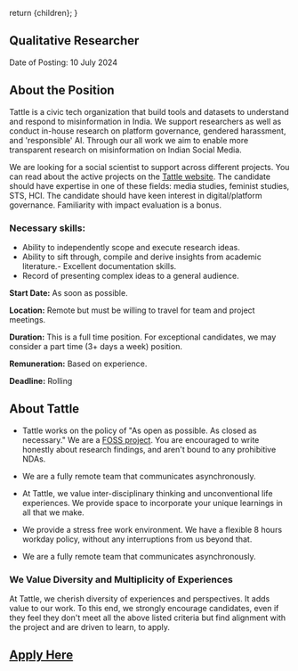 
  return <DefaultLayoutNarrow>{children}</DefaultLayoutNarrow>;
}

## Qualitative Researcher

Date of Posting: 10 July 2024

## About the Position
Tattle is a civic tech organization that build tools and datasets to understand and respond to misinformation in India. We support researchers as well as conduct in-house research on platform governance, gendered harassment, and 'responsible' AI. Through our all work we aim to enable more transparent research on misinformation on Indian Social Media.

We are looking for a social scientist to support across different projects. You can read about the active projects on the [Tattle website](https://tattle.co.in/). The candidate should have expertise in one of these fields: media studies, feminist studies, STS, HCI. The candidate should have keen interest in digital/platform governance. Familiarity with impact evaluation is a bonus. 

### Necessary skills: 
- Ability to independently scope and execute research ideas.
- Ability to sift through, compile and derive insights from academic literature.- Excellent documentation skills.
- Record of presenting complex ideas to a general audience.  

**Start Date:** As soon as possible.

**Location:** Remote but must be willing to travel for team and project meetings.

**Duration:** This is a full time position. For exceptional candidates, we may consider a part time (3+ days a week) position. 

**Remuneration:** Based on experience. 

**Deadline:** Rolling 

## About Tattle

- Tattle works on the policy of "As open as possible. As closed as necessary." We are a [FOSS project](<[https://github.com/tattle-made](https://github.com/tattle-made)>). You are encouraged to write honestly about research findings, and aren't bound to any prohibitive NDAs.
- We are a fully remote team that communicates asynchronously.
 
- At Tattle, we value inter-disciplinary thinking and unconventional life experiences. We provide space to incorporate your unique learnings in all that we make.

- We provide a stress free work environment. We have a flexible 8 hours workday policy, without any interruptions from us beyond that.

- We are a fully remote team that communicates asynchronously.

### We Value Diversity and Multiplicity of Experiences
At Tattle, we cherish diversity of experiences and perspectives. It adds value to our work. To this end, we strongly encourage candidates, even if they feel they don't meet all the above listed criteria but find alignment with the project and are driven to learn, to apply.

## [Apply Here](https://docs.google.com/forms/d/e/1FAIpQLSf9kH9vWZoscBzxMITtxbTlmUJlogj9HejsZXUjs_H1dzssuQ/viewform?usp=sf_link)
